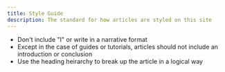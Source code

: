 ```yaml
---
title: Style Guide
description: The standard for how articles are styled on this site
---
```

- Don't include "I" or write in a narrative format
- Except in the case of guides or tutorials, articles should not include an introduction or conclusion
- Use the heading heirarchy to break up the article in a logical way